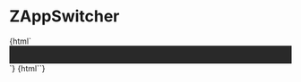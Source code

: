 
<Meta
  title="Navigation/ZAppSwitcher"
  component="z-app-switcher"
/>

# ZAppSwitcher

<Preview>
  <Story name="ZAppSwitcher-dark-(default)">
    {html`<div style="background-color: rgb(41, 41, 41); padding:16px;">
      <z-app-switcher></z-app-switcher>
    </div>`}
  </Story>
  <Story name="ZAppSwitcher-light">{html`<z-app-switcher theme="${text("theme", "light")}"></z-app-switcher>`}</Story>
</Preview>

<Props of="z-app-switcher" />
